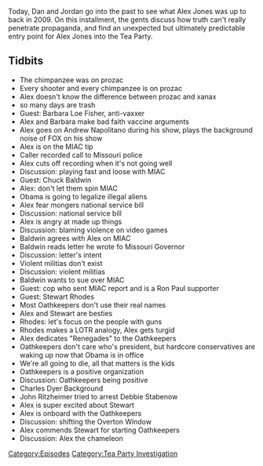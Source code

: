{{DEFAULTSORT:
    #_EPISODE_0222:March 15-19, 2009
}}{{Episode
    | title             = March 15-19, 2009
    | caption           = Listen to this episode on [https://knowledgefight.libsyn.com/knowledge-fight-march-15-19-2009 Libsyn] [https://open.spotify.com/episode/60UkGqO4hPWYL30Zc7klrE Spotify], Read the [[Transcript/222: March 15-19, 2009|Unofficial Transcript]]
    | episodeNumber     = 222
    | length            = 01:50:52
    | airDate           = October 29, 2018
    | coverageStartDate = March 15, 2009
    | coverageEndDate   = March 19, 2009
    | episodeType       = [[:Category:Tea Party Investigation|Tea Party Investigation]]
    | appearance        = [[Barbara Loe Fisher]], [[Judge Andrew Napolitano]], [[Chuck Baldwin]], [[Stewart Rhodes]], [[Charles Dyer]], [[John Ritzheimer]], [[Debbie Stabenow]]
    | previousEpisode   = [[221: October 24, 2018]]
    | nextEpisode       = [[223: A Progressive Space Diplomat]]
}}

{{Stub}}

Today, Dan and Jordan go into the past to see what Alex Jones was up to back in 2009. On this installment, the gents discuss how truth can't really penetrate propaganda, and find an unexpected but ultimately predictable entry point for Alex Jones into the Tea Party.

==Tidbits==

*The chimpanzee was on prozac
*Every shooter and every chimpanzee is on prozac
*Alex doesn't know the difference between prozac and xanax
*so many days are trash
*Guest: Barbara Loe Fisher, anti-vaxxer
*Alex and Barbara make bad faith vaccine arguments
*Alex goes on Andrew Napolitano during his show, plays the background noise of FOX on his show
*Alex is on the MIAC tip
*Caller recorded call to Missouri police
*Alex cuts off recording when it's not going well
*Discussion: playing fast and loose with MIAC
*Guest: Chuck Baldwin
*Alex: don't let them spin MIAC
*Obama is going to legalize illegal aliens
*Alex fear mongers national service bill
*Discussion: national service bill
*Alex is angry at made up things
*Discussion: blaming violence on video games
*Baldwin agrees with Alex on MIAC
*Baldwin reads letter he wrote fo Missouri Governor
*Discussion: letter's intent
*Violent militias don't exist
*Discussion: violent militias
*Baldwin wants to sue over MIAC
*Guest: cop who sent MIAC report and is a Ron Paul supporter
*Guest: Stewart Rhodes
*Most Oathkeepers don't use their real names
*Alex and Stewart are besties
*Rhodes: let's focus on the people with guns
*Rhodes makes a LOTR analogy, Alex gets turgid
*Alex dedicates "Renegades" to the Oathkeepers
*Oathkeepers don't care who's president, but hardcore conservatives are waking up now that Obama is in office
*We're all going to die, all that matters is the kids
*Oathkeepers is a positive organization
*Discussion: Oathkeepers being positive
*Charles Dyer Background
*John Ritzheimer tried to arrest Debbie Stabenow
*Alex is super excited about Stewart
*Alex is onboard with the Oathkeepers
*Discussion: shifting the Overton Window
*Alex commends Stewart for starting Oathkeepers
*Discussion: Alex the chameleon

[[Category:Episodes]]
[[Category:Tea Party Investigation]]

